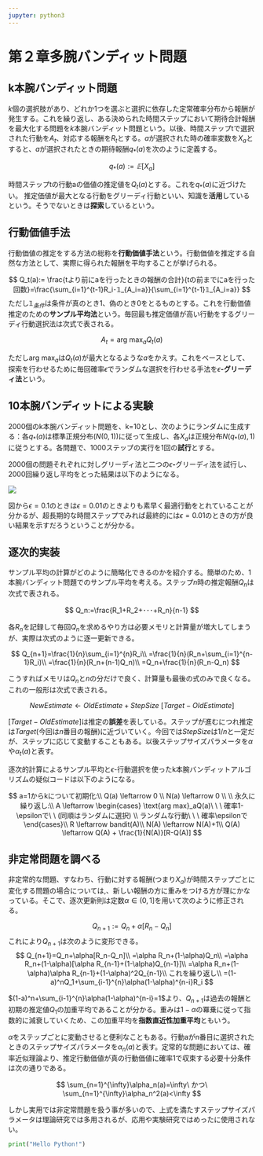 ```yaml
---
jupyter: python3
---
```


# 第２章多腕バンディット問題

## k本腕バンディット問題

$k$個の選択肢があり、どれか1つを選ぶと選択に依存した定常確率分布から報酬が発生する。これを繰り返し、ある決められた時間ステップにおいて期待合計報酬を最大化する問題を$k$本腕バンディット問題という。以後、時間ステップtで選択された行動を$A_t$、対応する報酬を$R_t$とする。$a$が選択された時の確率変数を$X_a$とすると、$a$が選択されたときの期待報酬$q_*(a)$を次のように定義する。

$$
q_*(a):=𝔼[X_a]
$$

時間ステップtの行動aの価値の推定値を$Q_t(a)$とする。これを$q_*(a)$に近づけたい。 推定価値が最大となる行動をグリーディ行動といい、知識を**活用**しているという。そうでないときは**探索**しているという。

## 行動価値手法

行動価値の推定をする方法の総称を**行動価値手法**という。行動価値を推定する自然な方法として、実際に得られた報酬を平均することが挙げられる。

$$
Q_t(a):= \frac{tより前にaを行ったときの報酬の合計}{tの前までにaを行った回数}=\frac{\sum_{i=1}^{t-1}R_i･𝟙_{A_i=a}}{\sum_{i=1}^{t-1}𝟙_{A_i=a}}
$$ ただし$𝟙_{条件}$は条件が真のとき1、偽のとき0をとるものとする。これを行動価値推定のための**サンプル平均法**という。毎回最も推定価値が高い行動をするグリーディ行動選択法は次式で表される。

$$
A_t=\text{arg max}_aQ_t(a)
$$

ただし$\text{arg max}_a$は$Q_t(a)$が最大となるような$a$をかえす。これをベースとして、探索を行わせるために毎回確率$\epsilon$でランダムな選択を行わせる手法を$\epsilon$**-グリーディ法**という。

## 10本腕バンディットによる実験

2000個のk本腕バンディット問題を、k=10とし、次のようにランダムに生成する：各$q_*(a)$は標準正規分布($N(0,1)$)に従って生成し、各$X_a$は正規分布$N(q_*(a),1)$に従うとする。各問題で、1000ステップの実行を1回の**試行**とする。

2000個の問題それぞれに対しグリーディ法と二つの$\epsilon$**-**グリーディ法を試行し、2000回繰り返し平均をとった結果は以下のようになる。

![](images/c27d33d68b8c4009bf17bf678s246e875-0049.jpg)

図から$\epsilon=0.1$のときは$\epsilon=0.01$のときよりも素早く最適行動をとれていることが分かるが、超長期的な時間ステップでみれば最終的には$\epsilon=0.01$のときの方が良い結果を示すだろうということが分かる。

## 逐次的実装

サンプル平均の計算がどのように簡略化できるのかを紹介する。簡単のため、1本腕バンディット問題でのサンプル平均を考える。ステップ$n$時の推定報酬$Q_n$は次式で表される。

$$
Q_n:=\frac{R_1+R_2+･･･+R_n}{n-1}
$$

各$R_n$を記録して毎回$Q_n$を求めるやり方は必要メモリと計算量が増大してしまうが、実際は次式のように逐一更新できる。

$$
Q_{n+1}=\frac{1}{n}\sum_{i=1}^{n}R_i\\ =\frac{1}{n}(R_n+\sum_{i=1}^{n-1}R_i)\\ =\frac{1}{n}(R_n+(n-1)Q_n)\\ =Q_n+\frac{1}{n}(R_n-Q_n)
$$

こうすればメモリは$Q_n$と$n$の分だけで良く、計算量も最後の式のみで良くなる。これの一般形は次式で表される。

$$
NewEstimate \leftarrow OldEstimate + StepSize\ [Target - OldEstimate]
$$

$[Target - OldEstimate]$は推定の**誤差**を表している。ステップが進むにつれ推定は$Target$(今回は$n$番目の報酬)に近づいていく。今回では$StepSize$は$1/n$と一定だが、ステップに応じて変動することもある。以後ステップサイズパラメータを$\alpha$や$\alpha_t(a)$と表す。

逐次的計算によるサンプル平均と$\epsilon$-行動選択を使ったk本腕バンディットアルゴリズムの疑似コードは以下のようになる。

$$
a=1からkについて初期化:\\
Q(a) \leftarrow 0 \\
N(a) \leftarrow 0 \\
\\
永久に繰り返し:\\
A \leftarrow 
\begin{cases}
\text{arg max}_aQ(a)\ \ \ 確率1-\epsilonで\ \ (同順はランダムに選択) \\
ランダムな行動\ \ \ 確率\epsilonで
\end{cases}\\
R \leftarrow bandit(A)\\
N(A) \leftarrow N(A)+1\\
Q(A) \leftarrow Q(A) + \frac{1}{N(A)}[R-Q(A)]
$$

## 非定常問題を調べる

非定常的な問題、すなわち、行動に対する報酬(つまり$X_a$)が時間ステップごとに変化する問題の場合については,、新しい報酬の方に重みをつける方が理にかなっている。そこで、逐次更新則は定数$\alpha \in (0,1]$を用いて次のように修正される。

$$
Q_{n+1}:=Q_n+\alpha[R_n-Q_n]
$$ これにより$Q_{n+1}$は次のように変形できる。 $$
Q_{n+1}=Q_n+\alpha[R_n-Q_n]\\
=\alpha R_n+(1-\alpha)Q_n\\
=\alpha R_n+(1-\alpha)[\alpha R_{n-1}+(1-\alpha)Q_{n-1}]\\
=\alpha R_n+(1-\alpha)\alpha R_{n-1}+(1-\alpha)^2Q_{n-1}\\
これを繰り返し\\
=(1-a)^nQ_1+\sum_{i-1}^{n}\alpha(1-\alpha)^{n-i}R_i
$$

$(1-a)^n+\sum_{i-1}^{n}\alpha(1-\alpha)^{n-i}=1$より、$Q_{n+1}$は過去の報酬と初期の推定値$Q_1$の加重平均であることが分かる。重みは$1-\alpha$の冪乗に従って指数的に減衰していくため、この加重平均を**指数直近性加重平均**ともいう。

$\alpha$をステップごとに変動させると便利なこともある。行動aがn番目に選択されたときのステップサイズパラメータを$\alpha_n(a)$と表す。定常的な問題においては、確率近似理論より、推定行動価値が真の行動価値に確率1で収束する必要十分条件は次の通りである。

$$
\sum_{n=1}^{\infty}\alpha_n(a)=\infty\ かつ\ \sum_{n=1}^{\infty}\alpha_n^2(a)<\infty 
$$

しかし実用では非定常問題を扱う事が多いので、上式を満たすステップサイズパラメータは理論研究では多用されるが、応用や実験研究ではめったに使用されない。

```python
print("Hello Python!")
```
